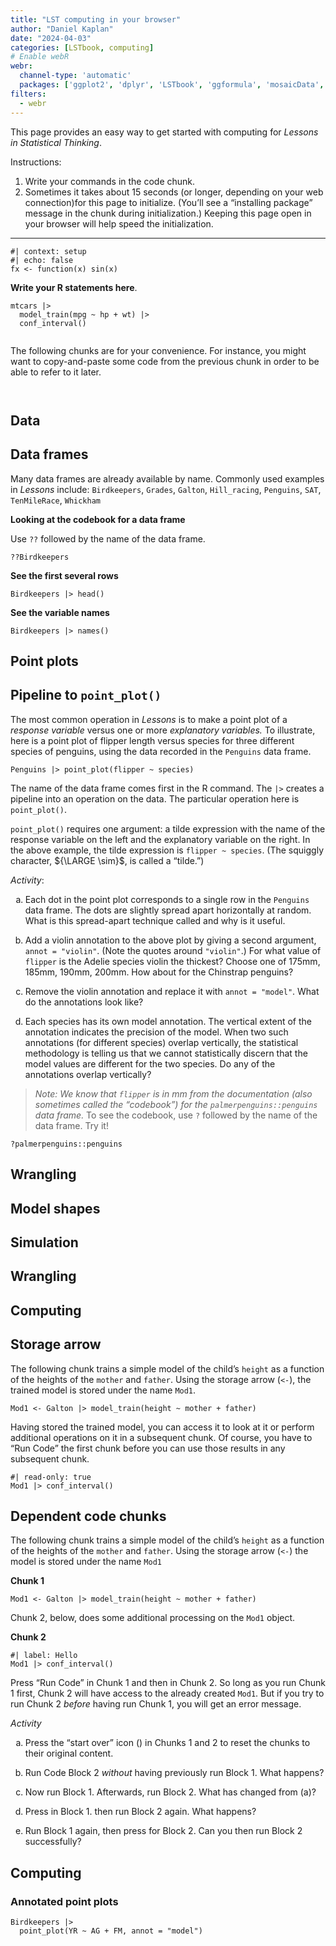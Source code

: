 ```yaml
---
title: "LST computing in your browser"
author: "Daniel Kaplan"
date: "2024-04-03"
categories: [LSTbook, computing]
# Enable webR
webr:
  channel-type: 'automatic'
  packages: ['ggplot2', 'dplyr', 'LSTbook', 'ggformula', 'mosaicData', 'moderndive', 'palmerpenguins', 'babynames', 'knitr', 'rmarkdown', 'stringdist', 'mosaicData' ]
filters:
  - webr
---
```


This page provides an easy way to get started with computing for *Lessons in Statistical Thinking*.

Instructions: 

1. Write your commands in the code chunk.
2. Sometimes it takes about 15 seconds (or longer, depending on your web connection)for this page to initialize. (You'll see a "installing package" message in the chunk during initialization.) Keeping this page open in your browser will help speed the initialization.

-----

```webr-r
#| context: setup
#| echo: false
fx <- function(x) sin(x)
```


**Write your R statements here**.
```webr-r
mtcars |> 
  model_train(mpg ~ hp + wt) |>
  conf_interval()


```


The following chunks are for your convenience. For instance, you might want to copy-and-paste some code from the previous chunk in order to be able to refer to it later.

```webr-r

```

```webr-r

```

:::: {.panel-tabset}

## Data 

::: {.callout-note collapse="true"}
## Data frames

Many data frames are already available by name. Commonly used examples in *Lessons* include: `Birdkeepers`, `Grades`, `Galton`, `Hill_racing`, `Penguins`, `SAT`, `TenMileRace`, `Whickham`

**Looking at the codebook for a data frame**

Use `??` followed by the name of the data frame.
```webr-r
??Birdkeepers
```

**See the first several rows**

```webr-r
Birdkeepers |> head()
```

**See the variable names**

```webr-r
Birdkeepers |> names()
```
:::


## Point plots

::: {.callout-note collapse="true"}
## Pipeline to `point_plot()`

The most common operation in *Lessons* is to make a point plot of a *response variable* versus one or more *explanatory variables.*
To illustrate, here is a point plot of flipper length versus species for three different species of penguins, using the data recorded in the `Penguins` data frame.

```webr-r
Penguins |> point_plot(flipper ~ species)
```

The name of the data frame comes first in the R command. The `|>` creates a pipeline into an operation on the data. The particular operation here is `point_plot()`. 

`point_plot()` requires one argument: a tilde expression with the name of the response variable on the left and the explanatory variable on the right. In the above example, the tilde expression is `flipper ~ species`. (The squiggly character, ${\LARGE \sim}$, is called a "tilde.")

*Activity*:

a. Each dot in the point plot corresponds to a single row in the `Penguins` data frame. The dots are slightly spread apart horizontally at random. What is this spread-apart technique called and why is it useful.

b. Add a violin annotation to the above plot by giving a second argument, `annot = "violin"`. (Note the quotes around `"violin"`.) For what value of `flipper` is the Adelie species violin the thickest? Choose one of 175mm, 185mm, 190mm, 200mm. How about for the Chinstrap penguins?

c. Remove the violin annotation and replace it with `annot = "model"`. What do the annotations look like?

d. Each species has its own model annotation. The vertical extent of the annotation indicates the precision of the model. When two such annotations (for different species) overlap vertically, the statistical methodology is telling us that we cannot statistically discern that the model values are different for the two species. Do any of the annotations overlap vertically?

> *Note: We know that `flipper` is in mm from the documentation (also sometimes called the "codebook") for the `palmerpenguins::penguins` data frame.* To see the codebook, use `?` followed by the name of the data frame. Try it!
```webr-r
?palmerpenguins::penguins
```

:::

## Wrangling

## Model shapes

## Simulation





## Wrangling

## Computing

::: {.callout-note collapse="true"}
## Storage arrow

The following chunk trains a simple model of the child's `height` as a function of the heights of the  `mother` and `father`. Using the storage arrow (`<-`), the trained model is stored under the name `Mod1`.
```webr-r
Mod1 <- Galton |> model_train(height ~ mother + father)
```

Having stored the trained model, you can access it to look at it or perform additional operations on it in a subsequent chunk. Of course, you have to "Run Code" the first chunk before you can use those results in any subsequent chunk.

```webr-r
#| read-only: true
Mod1 |> conf_interval()
```
:::


::: {.callout-note collapse="true"}
## Dependent code chunks

The following chunk trains a simple model of the child's `height` as a function of the heights of the  `mother` and `father`. Using the storage arrow (`<-`) the model is stored under the name `Mod1`

**Chunk 1**
```webr-r
Mod1 <- Galton |> model_train(height ~ mother + father)

```

Chunk 2, below, does some additional processing on the `Mod1` object. 

**Chunk 2**
```webr-r
#| label: Hello
Mod1 |> conf_interval()

```

Press "Run Code" in Chunk 1 and then in Chunk 2. So long as you run Chunk 1 first, Chunk 2 will have access to the already created `Mod1`. But if you try to run Chunk 2 *before* having run Chunk 1, you will get an error message.

*Activity*

a. Press the "start over" icon (<i class="fa-solid fa-rotate"></i>) in Chunks 1 and 2 to reset the chunks to their original content. 

#. Run Code Block 2 *without* having previously run Block 1. What happens?
#. Now run Block 1. Afterwards, run Block 2. What has changed from (a)?
#. Press <i class="fa-solid fa-rotate"></i> in Block 1. then run Block 2 again. What happens?
#. Run Block 1 again, then press <i class="fa-solid fa-rotate"></i> for Block 2. Can you then run Block 2 successfully?
:::

## Computing


### Annotated point plots

```webr-r
Birdkeepers |> 
  point_plot(YR ~ AG + FM, annot = "model")
```

::::: 
<!-- end of tabset -->
